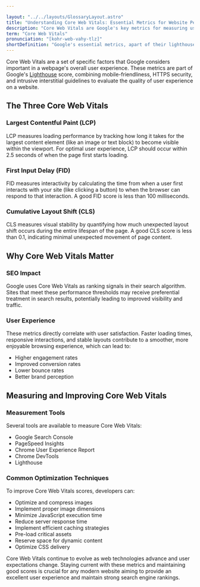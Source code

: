 ```yaml
---

layout: "../../layouts/GlossaryLayout.astro"
title: "Understanding Core Web Vitals: Essential Metrics for Website Performance"
description: "Core Web Vitals are Google's key metrics for measuring user experience on websites, focusing on loading performance, interactivity, and visual stability."
term: "Core Web Vitals"
pronunciation: "[kohr-web-vahy-tlz]"
shortDefinition: "Google's essential metrics, apart of their lighthouse score, that measure website performance through loading speed, interactivity, and visual stability to ensure optimal user experience."
---
```


Core Web Vitals are a set of specific factors that Google considers important in a webpage's overall user experience. These metrics are part of Google's [Lighthouse](/glossary/lighthouse) score, combining mobile-friendliness, HTTPS security, and intrusive interstitial guidelines to evaluate the quality of user experience on a website.

## The Three Core Web Vitals

### Largest Contentful Paint (LCP)
LCP measures loading performance by tracking how long it takes for the largest content element (like an image or text block) to become visible within the viewport. For optimal user experience, LCP should occur within 2.5 seconds of when the page first starts loading.

### First Input Delay (FID)
FID measures interactivity by calculating the time from when a user first interacts with your site (like clicking a button) to when the browser can respond to that interaction. A good FID score is less than 100 milliseconds.

### Cumulative Layout Shift (CLS)
CLS measures visual stability by quantifying how much unexpected layout shift occurs during the entire lifespan of the page. A good CLS score is less than 0.1, indicating minimal unexpected movement of page content.

## Why Core Web Vitals Matter

### SEO Impact
Google uses Core Web Vitals as ranking signals in their search algorithm. Sites that meet these performance thresholds may receive preferential treatment in search results, potentially leading to improved visibility and traffic.

### User Experience
These metrics directly correlate with user satisfaction. Faster loading times, responsive interactions, and stable layouts contribute to a smoother, more enjoyable browsing experience, which can lead to:
- Higher engagement rates
- Improved conversion rates
- Lower bounce rates
- Better brand perception

## Measuring and Improving Core Web Vitals

### Measurement Tools
Several tools are available to measure Core Web Vitals:
- Google Search Console
- PageSpeed Insights
- Chrome User Experience Report
- Chrome DevTools
- Lighthouse

### Common Optimization Techniques

To improve Core Web Vitals scores, developers can:
- Optimize and compress images
- Implement proper image dimensions
- Minimize JavaScript execution time
- Reduce server response time
- Implement efficient caching strategies
- Pre-load critical assets
- Reserve space for dynamic content
- Optimize CSS delivery

Core Web Vitals continue to evolve as web technologies advance and user expectations change. Staying current with these metrics and maintaining good scores is crucial for any modern website aiming to provide an excellent user experience and maintain strong search engine rankings.